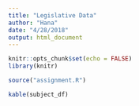 ```yaml
---
title: "Legislative Data"
author: "Hana"
date: "4/28/2018"
output: html_document
---
```


```r
knitr::opts_chunk$set(echo = FALSE)
library(knitr)

```

```r
source("assignment.R")
```

```r

kable(subject_df) 

```
